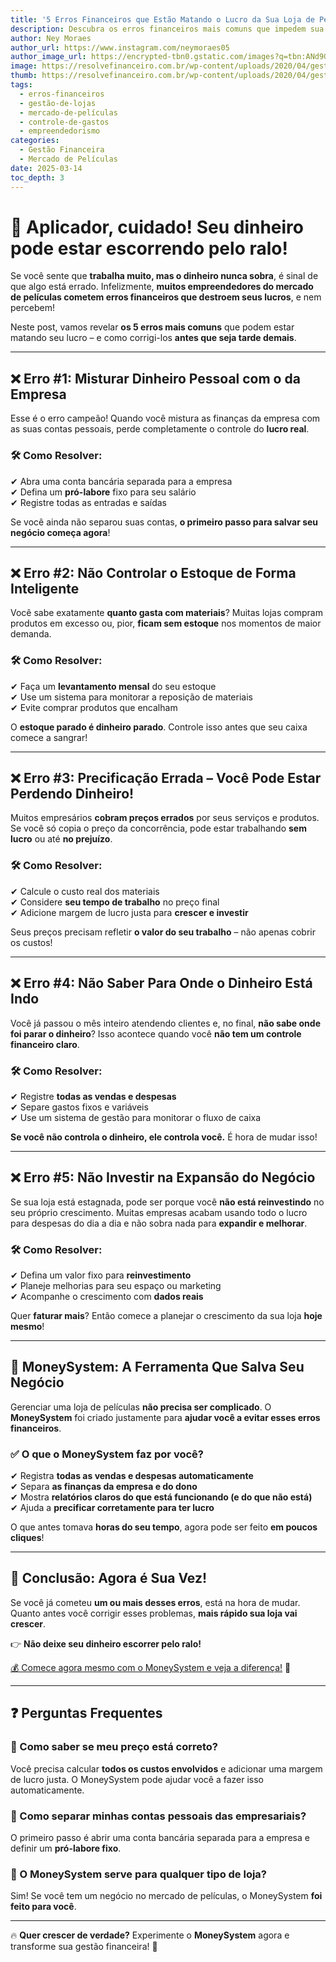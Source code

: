```yaml
---
title: '5 Erros Financeiros que Estão Matando o Lucro da Sua Loja de Películas (e Como Corrigir Agora!)'
description: Descubra os erros financeiros mais comuns que impedem sua loja de películas de crescer e como evitar essas armadilhas. Dicas práticas para aumentar seu lucro e ter um negócio sustentável com o MoneySystem.
author: Ney Moraes
author_url: https://www.instagram.com/neymoraes05
author_image_url: https://encrypted-tbn0.gstatic.com/images?q=tbn:ANd9GcT4OckPOWZI8PxObelOmjbznAvtDXmzo9Is_Q&s
image: https://resolvefinanceiro.com.br/wp-content/uploads/2020/04/gestao-financeira-1000x550.png
thumb: https://resolvefinanceiro.com.br/wp-content/uploads/2020/04/gestao-financeira-1000x550.png
tags:
  - erros-financeiros
  - gestão-de-lojas
  - mercado-de-películas
  - controle-de-gastos
  - empreendedorismo
categories:
  - Gestão Financeira
  - Mercado de Películas
date: 2025-03-14
toc_depth: 3
---
```


# 🚨 Aplicador, cuidado! Seu dinheiro pode estar escorrendo pelo ralo!

Se você sente que **trabalha muito, mas o dinheiro nunca sobra**, é sinal de que algo está errado. Infelizmente, **muitos empreendedores do mercado de películas cometem erros financeiros que destroem seus lucros**, e nem percebem!

Neste post, vamos revelar **os 5 erros mais comuns** que podem estar matando seu lucro – e como corrigi-los **antes que seja tarde demais**.

---

## ❌ Erro #1: Misturar Dinheiro Pessoal com o da Empresa

Esse é o erro campeão! Quando você mistura as finanças da empresa com as suas contas pessoais, perde completamente o controle do **lucro real**.

### 🛠 Como Resolver:

✔ Abra uma conta bancária separada para a empresa  
✔ Defina um **pró-labore** fixo para seu salário  
✔ Registre todas as entradas e saídas

Se você ainda não separou suas contas, **o primeiro passo para salvar seu negócio começa agora**!

---

## ❌ Erro #2: Não Controlar o Estoque de Forma Inteligente

Você sabe exatamente **quanto gasta com materiais**? Muitas lojas compram produtos em excesso ou, pior, **ficam sem estoque** nos momentos de maior demanda.

### 🛠 Como Resolver:

✔ Faça um **levantamento mensal** do seu estoque  
✔ Use um sistema para monitorar a reposição de materiais  
✔ Evite comprar produtos que encalham

O **estoque parado é dinheiro parado**. Controle isso antes que seu caixa comece a sangrar!

---

## ❌ Erro #3: Precificação Errada – Você Pode Estar Perdendo Dinheiro!

Muitos empresários **cobram preços errados** por seus serviços e produtos. Se você só copia o preço da concorrência, pode estar trabalhando **sem lucro** ou até **no prejuízo**.

### 🛠 Como Resolver:

✔ Calcule o custo real dos materiais  
✔ Considere **seu tempo de trabalho** no preço final  
✔ Adicione margem de lucro justa para **crescer e investir**

Seus preços precisam refletir **o valor do seu trabalho** – não apenas cobrir os custos!

---

## ❌ Erro #4: Não Saber Para Onde o Dinheiro Está Indo

Você já passou o mês inteiro atendendo clientes e, no final, **não sabe onde foi parar o dinheiro**? Isso acontece quando você **não tem um controle financeiro claro**.

### 🛠 Como Resolver:

✔ Registre **todas as vendas e despesas**  
✔ Separe gastos fixos e variáveis  
✔ Use um sistema de gestão para monitorar o fluxo de caixa

**Se você não controla o dinheiro, ele controla você.** É hora de mudar isso!

---

## ❌ Erro #5: Não Investir na Expansão do Negócio

Se sua loja está estagnada, pode ser porque você **não está reinvestindo** no seu próprio crescimento. Muitas empresas acabam usando todo o lucro para despesas do dia a dia e não sobra nada para **expandir e melhorar**.

### 🛠 Como Resolver:

✔ Defina um valor fixo para **reinvestimento**  
✔ Planeje melhorias para seu espaço ou marketing  
✔ Acompanhe o crescimento com **dados reais**

Quer **faturar mais**? Então comece a planejar o crescimento da sua loja **hoje mesmo**!

---

## 🚀 MoneySystem: A Ferramenta Que Salva Seu Negócio

Gerenciar uma loja de películas **não precisa ser complicado**. O **MoneySystem** foi criado justamente para **ajudar você a evitar esses erros financeiros**.

### ✅ O que o MoneySystem faz por você?

✔ Registra **todas as vendas e despesas automaticamente**  
✔ Separa **as finanças da empresa e do dono**  
✔ Mostra **relatórios claros do que está funcionando (e do que não está)**  
✔ Ajuda a **precificar corretamente para ter lucro**

O que antes tomava **horas do seu tempo**, agora pode ser feito **em poucos cliques**!

---

## 🎯 Conclusão: Agora é Sua Vez!

Se você já cometeu **um ou mais desses erros**, está na hora de mudar. Quanto antes você corrigir esses problemas, **mais rápido sua loja vai crescer**.

👉 **Não deixe seu dinheiro escorrer pelo ralo!**

[💰 Comece agora mesmo com o MoneySystem e veja a diferença!](https://moneysystem.com.br) 🚀

---

## ❓ Perguntas Frequentes

### 📌 Como saber se meu preço está correto?

Você precisa calcular **todos os custos envolvidos** e adicionar uma margem de lucro justa. O MoneySystem pode ajudar você a fazer isso automaticamente.

### 📌 Como separar minhas contas pessoais das empresariais?

O primeiro passo é abrir uma conta bancária separada para a empresa e definir um **pró-labore fixo**.

### 📌 O MoneySystem serve para qualquer tipo de loja?

Sim! Se você tem um negócio no mercado de películas, o MoneySystem **foi feito para você**.

---

🔥 **Quer crescer de verdade?** Experimente o **MoneySystem** agora e transforme sua gestão financeira! 🚀
